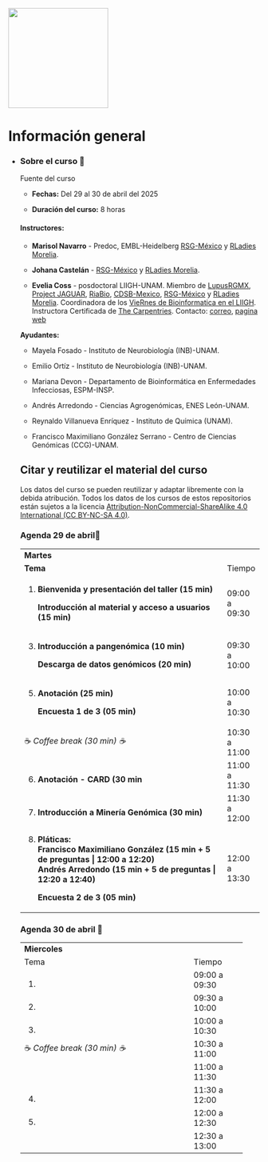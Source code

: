 ::: {layout-ncol="2"}
![](figures/rsgMexico.jpeg){width="200"}
:::

# Información general {.unnumbered}

-   ::: {.panel-tabset group="globalInfo"}
    ### Sobre el curso 📌

    Fuente del curso

    -   **Fechas:** Del 29 al 30 de abril del 2025

    -   **Duración del curso:** 8 horas

    #### **Instructores:**

    -   **Marisol Navarro** - Predoc, EMBL-Heidelberg [RSG-México](https://comunidadbioinfo.github.io/es/#:~:text=%C2%A1Bienvenidos%20a%20la%20Comunidad%20de,la%20comunidad%20de%20software%20libre.) y [RLadies Morelia](https://r-ladies-morelia.github.io/).

    -   **Johana Castelán** - [RSG-México](https://comunidadbioinfo.github.io/es/#:~:text=%C2%A1Bienvenidos%20a%20la%20Comunidad%20de,la%20comunidad%20de%20software%20libre.) y [RLadies Morelia](https://r-ladies-morelia.github.io/).

    -   **Evelia Coss** - posdoctoral LIIGH-UNAM. Miembro de [LupusRGMX](https://lupusrgmx.liigh.unam.mx/quienes-somos.html), [Project JAGUAR](https://jaguar.liigh.unam.mx/), [RiaBio](https://twitter.com/RiaBioNet), [CDSB-Mexico](https://twitter.com/CDSBMexico), [RSG-México](https://comunidadbioinfo.github.io/es/#:~:text=%C2%A1Bienvenidos%20a%20la%20Comunidad%20de,la%20comunidad%20de%20software%20libre.) y [RLadies Morelia](https://r-ladies-morelia.github.io/). Coordinadora de los [VieRnes de Bioinformatica en el LIIGH](https://viernesbioinformatica.github.io/). Instructora Certificada de [The Carpentries](https://carpentries.org/). Contacto: [correo](https://iscb-rsg-mexico.github.io/Reprohack2025_RLadiesMorelia_RSGMexico/docs/ecoss@liigh.unam.mx), [pagina web](https://eveliacoss.github.io/)

    **Ayudantes:**

    -   Mayela Fosado - Instituto de Neurobiología (INB)-UNAM.

    -   Emilio Ortíz - Instituto de Neurobiología (INB)-UNAM.

    -   Mariana Devon - Departamento de Bioinformática en Enfermedades Infecciosas, ESPM-INSP.

    -   Andrés Arredondo - Ciencias Agrogenómicas, ENES León-UNAM.

    -   Reynaldo Villanueva Enríquez - Instituto de Química (UNAM).

    -   Francisco Maximiliano González Serrano - Centro de Ciencias Genómicas (CCG)-UNAM.

    ## Citar y reutilizar el material del curso

    Los datos del curso se pueden reutilizar y adaptar libremente con la debida atribución. Todos los datos de los cursos de estos repositorios están sujetos a la licencia [Attribution-NonCommercial-ShareAlike 4.0 International (CC BY-NC-SA 4.0)](https://creativecommons.org/licenses/by-nc-sa/4.0/).

    ### Agenda 29 de abril📆 {#agenda}

    +------------------------------------------------------------------------------------+---------------+
    | **Martes**                                                                         |               |
    +------------------------------------------------------------------------------------+---------------+
    | **Tema**                                                                           | Tiempo        |
    +------------------------------------------------------------------------------------+---------------+
    | 1.  **Bienvenida y presentación del taller (15 min)**                              | 09:00 a 09:30 |
    |                                                                                    |               |
    |     **Introducción al material y acceso a usuarios** **(15 min)**                  |               |
    +------------------------------------------------------------------------------------+---------------+
    | 3.  **Introducción a pangenómica (10 min)**                                        | 09:30 a 10:00 |
    |                                                                                    |               |
    |     **Descarga de datos genómicos (20 min)**                                       |               |
    +------------------------------------------------------------------------------------+---------------+
    | 5.  **Anotación (25 min)**                                                         | 10:00 a 10:30 |
    |                                                                                    |               |
    |     **Encuesta 1 de 3 (05 min)**                                                   |               |
    +------------------------------------------------------------------------------------+---------------+
    | ☕ *Coffee break (30 min) ☕*                                                      | 10:30 a 11:00 |
    +------------------------------------------------------------------------------------+---------------+
    | 6.  **Anotación - CARD (30 min**                                                   | 11:00 a 11:30 |
    +------------------------------------------------------------------------------------+---------------+
    | 7.  **Introducción a Minería Genómica (30 min)**                                   | 11:30 a 12:00 |
    +------------------------------------------------------------------------------------+---------------+
    | 8.  **Pláticas:\                                                                   | 12:00 a 13:30 |
    |     Francisco Maximiliano González (15** **min + 5 de preguntas \| 12:00 a 12:20)\ |               |
    |     Andrés Arredondo (15 min + 5 de preguntas \| 12:20 a 12:40)**                  |               |
    |                                                                                    |               |
    |     **Encuesta 2 de 3 (05 min)**                                                   |               |
    +------------------------------------------------------------------------------------+---------------+

    ### Agenda 30 de abril 📆

    +--------------------------------------------------+---------------+
    | **Miercoles**                                    |               |
    +--------------------------------------------------+---------------+
    | Tema                                             | Tiempo        |
    +--------------------------------------------------+---------------+
    | 1.                                               | 09:00 a 09:30 |
    +--------------------------------------------------+---------------+
    | 2.                                               | 09:30 a 10:00 |
    +--------------------------------------------------+---------------+
    | 3.                                               | 10:00 a 10:30 |
    +--------------------------------------------------+---------------+
    | ☕ *Coffee break (30 min) ☕*                    | 10:30 a 11:00 |
    +--------------------------------------------------+---------------+
    |                                                  | 11:00 a 11:30 |
    +--------------------------------------------------+---------------+
    | 4.                                               | 11:30 a 12:00 |
    +--------------------------------------------------+---------------+
    | 5.                                               | 12:00 a 12:30 |
    +--------------------------------------------------+---------------+
    |                                                  | 12:30 a 13:00 |
    +--------------------------------------------------+---------------+
    :::
